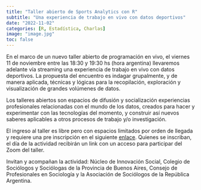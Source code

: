 ```yaml
---
title: "Taller abierto de Sports Analytics con R"
subtitle: "Una experiencia de trabajo en vivo con datos deportivos"
date: "2022-11-02"
categories: [R, Estadística, Charlas]
image: "image.jpg"
toc: false
---
```


En el marco de un nuevo taller abierto de programación en vivo, el viernes 11 de noviembre entre las 18:30 y 19:30 hs (hora argentina) llevaremos adelante vía streaming una experiencia de trabajo en vivo con datos deportivos. La propuesta del encuentro es indagar grupalmente, y de manera aplicada, técnicas y lógicas para la recopilación, exploración y visualización de grandes volúmenes de datos.

Los talleres abiertos son espacios de difusión y socialización experiencias profesionales relacionadas con el mundo de los datos, creados para hacer y experimentar con las tecnologías del momento, y construir así nuevos saberes aplicables a otros procesos de trabajo y/o investigación.

El ingreso al taller es libre pero con espacios limitados por orden de llegada y requiere una pre inscripción en el siguiente [[enlace]{.underline}](https://docs.google.com/forms/d/e/1FAIpQLScwnw25aTEbVSJdDf4BD07eYwHv4mo5dqX6p2tEbmf1GKpDOQ/viewform). Quienes se inscriban, el día de la actividad recibirán un link con un acceso para participar del Zoom del taller.

Invitan y acompañan la actividad: Núcleo de Innovación Social, Colegio de Sociólogos y Sociólogas de la Provincia de Buenos Aires, Consejo de Profesionales en Sociología y la Asociación de Sociólogos de la República Argentina.
